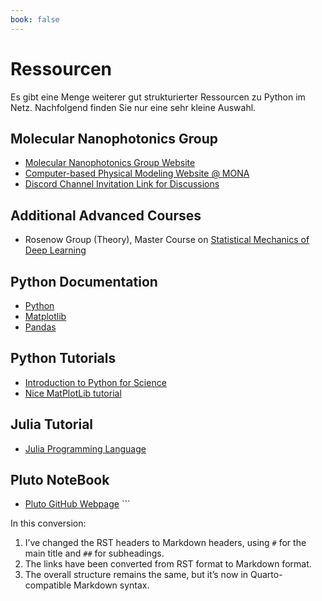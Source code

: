 ```yaml
---
book: false
---
```


# Ressourcen

Es gibt eine Menge weiterer gut strukturierter Ressourcen zu Python im Netz. Nachfolgend finden Sie nur eine sehr kleine Auswahl.

## Molecular Nanophotonics Group

* [Molecular Nanophotonics Group Website](https://home.uni-leipzig.de/~physik/sites/mona/)
* [Computer-based Physical Modeling Website @ MONA](https://home.uni-leipzig.de/~physik/sites/mona/teaching/periodic-lectures/introduction-to-computer-based-physical-modeling-ss-2023/)
* [Discord Channel Invitation Link for Discussions](https://discord.gg/sAYHWXQ8dj)

## Additional Advanced Courses

* Rosenow Group (Theory), Master Course on [Statistical Mechanics of Deep Learning](https://home.uni-leipzig.de/stp/Statistical_Deep_SS21.html)

## Python Documentation

* [Python](https://docs.python.org/3.7/)
* [Matplotlib](https://matplotlib.org/3.2.1/users/index.html)
* [Pandas](https://pandas.pydata.org/docs/getting_started/10min.html)

## Python Tutorials

* [Introduction to Python for Science](https://physics.nyu.edu/pine/pymanual/html/pymanMaster.html)
* [Nice MatPlotLib tutorial](https://github.com/rougier/matplotlib-tutorial)

## Julia Tutorial

* [Julia Programming Language](https://julialang.org)

## Pluto NoteBook

* [Pluto GitHub Webpage](https://github.com/fonsp/Pluto.jl)
```

In this conversion:

1. I've changed the RST headers to Markdown headers, using `#` for the main title and `##` for subheadings.
2. The links have been converted from RST format to Markdown format.
3. The overall structure remains the same, but it's now in Quarto-compatible Markdown syntax.

